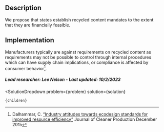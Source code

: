 

## Description
We propose that states establish recycled content mandates to the extent that they are financially feasible.

## Implementation
Manufacturers  typically are against requirements on recycled content as requirements may not be possible to control through internal procedures which can have supply chain implications, or compliance is affected by consumer behavior[^”1”].

##### Lead researcher: Lee Nelson - Last updated: 10/2/2023
[^”1”]: Dalhammar, C. [“Industry attitudes towards ecodesign standards for improved resource efficiency”](https://doi.org/10.1016/j.jclepro.2015.12.035) Journal of Cleaner Production December 2015

  <SolutionDropdown 
    problem={problem} 
    solution={solution}
  >
    {children}
  </SolutionDropdown>